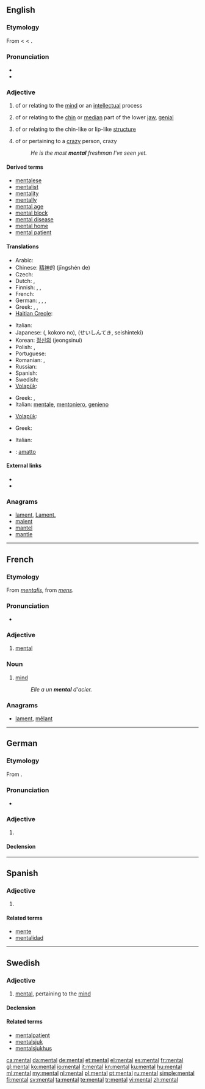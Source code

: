 ==English==
{{wikipedia|mental (disambiguation)}}

===Etymology===
From {{etyl|frm}} {{term|lang=frm|mental}} < {{etyl|LL.}} {{term|mentalis||of the mind, mental}} < {{etyl|la}} {{term|mens||the mind}}.

===Pronunciation===
* {{audio|en-us-mental.ogg|Audio (US)}}
* {{rhymes|ɛntəl}}

===Adjective===
{{en-adj|-}}

# of or relating to the [[mind]] or an [[intellect]]ual process
# {{anatomy}} of or relating to the [[chin]] or [[median]] part of the lower [[jaw]], [[genial]]
# {{biology}} of or relating to the chin-like or lip-like [[structure]]
# {{context|colloquial|comparable}} of or pertaining to a [[crazy]] person, crazy
#: ''He is the most '''mental''' freshman I've seen yet.''

====Derived terms====
* [[mentalese]]
* [[mentalist]]
* [[mentality]]
* [[mentally]]
* [[mental age]]
* [[mental block]]
* [[mental disease]]
* [[mental home]]
* [[mental patient]]

====Translations====
{{trans-top|relating to the mind}}
* Arabic: {{Arab|[[عقلي]]}} {{IPAchar|(ʕáqliy)}}
* Chinese: [[精神]]的 (jīngshén de)
* Czech: {{t-|cs|duševní}}
* Dutch: {{t+|nl|geestelijk}}, {{t+|nl|mentaal}}
* Finnish: {{t+|fi|henkinen}}, {{t-|fi|mentaalinen}}, {{t-|fi|psyykkinen}}
* French: {{t+|fr|mental}}
* German: {{t+|de|geistig}}, {{t+|de|mental}}, {{t+|de|psychisch}}, {{t|de|seelisch}}
* Greek: {{t|el|διανοητικός|m|tr=dianoitikós}}, {{t+|el|πνευματικός|m|tr=pneumatikós}}, {{t|el|νοητικός|m|tr=noitikós}}
* [[Haitian Creole]]: {{tø|ht|mantal}}
{{trans-mid}}
* Italian: {{t+|it|mentale}}
* Japanese: {{Jpan|[[心]]の}} ({{Jpan|[[こころ]]の}}, kokoro no), {{Jpan|[[精神的]]}} (せいしんてき, seishinteki)
* Korean: [[정신의]] (jeongsinui)
* Polish: {{t+|pl|psychiczny|m}}, {{t+|pl|umysłowy|m}}
* Portuguese: {{t+|pt|mental}}
* Romanian: {{t+|ro|mintal}}, {{t|ro|mental|m|n}}
* Russian: {{t|ru|умственный|tr=úmstvennyj}}
* Spanish: {{t+|es|mental}}
* Swedish: {{t|sv|själslig}}
* [[Volapük]]: {{t|vo|tikälik}}
{{trans-bottom}}

{{trans-top|relating to the chin}}
* Greek: {{t|el|πωγωνικός|m|tr=pogonikós}}, {{t|el|γενειακός|m|tr=geneiakós}}
* Italian: [[mentale]], [[mentoniero]], [[genieno]]
{{trans-mid}}
* [[Volapük]]: {{t|vo|cünik}}
{{trans-bottom}}

{{trans-top|relating to the chin-like structure}}
{{trans-mid}}
{{trans-bottom}}

{{trans-top|relating to a crazy person}}
* Greek: {{t+|el|τρελός|m|tr=trelós}}
{{trans-mid}}
* Italian: {{t+|it|pazzo}}
{{trans-bottom}}

{{checktrans-top}}
* {{ttbc|it}}: [[amatto]]
{{trans-bottom}}

====External links====
* {{R:Webster 1913}}
* {{R:Century 1911}}

===Anagrams===
* [[lament#English|lament]], [[Lament.#English|Lament.]]
* [[malent#English|malent]]
* [[mantel#English|mantel]]
* [[mantle#English|mantle]]

----

==French==

===Etymology===
From {{etyl|LL.|fr}} ''[[mentalis]]'', from {{etyl|la|fr}} ''[[mens]]''.

===Pronunciation===
* {{audio|Fr-mental.ogg|audio}}

===Adjective===
{{fr-adj-al|ment}}

# [[#Adjective|mental]]

===Noun===
{{fr-noun-unc|m}}

# [[mind]]
#: ''Elle a un '''mental''' d'acier.''

===Anagrams===
* [[lament#French|lament]], [[mêlant#French|mêlant]]

----

==German==

===Etymology===
From {{etyl|la|de}} {{term|mentalis|mentālis|lang=la}}.

===Pronunciation===
* {{IPA|[mɛnˈtaːl]|lang=de}}

===Adjective===
{{de-adj|-}}

# {{l|en|mental}}

====Declension====
{{de-decl-adj-notcomp|mental}}

----

==Spanish==

===Adjective===
{{es-adj|pl=mentales}}

# {{l|en|mental}}

====Related terms====
* [[mente]]
* [[mentalidad]]

----

==Swedish==

===Adjective===
{{infl|sv|adjective}}

# [[#English|mental]], pertaining to the [[mind]]

====Declension====
{{sv-adj-abs}}

====Related terms====
* [[mentalpatient]]
* [[mentalsjuk]]
* [[mentalsjukhus]]

[[ca:mental]]
[[da:mental]]
[[de:mental]]
[[et:mental]]
[[el:mental]]
[[es:mental]]
[[fr:mental]]
[[gl:mental]]
[[ko:mental]]
[[io:mental]]
[[it:mental]]
[[kn:mental]]
[[ku:mental]]
[[hu:mental]]
[[ml:mental]]
[[my:mental]]
[[nl:mental]]
[[pl:mental]]
[[pt:mental]]
[[ru:mental]]
[[simple:mental]]
[[fi:mental]]
[[sv:mental]]
[[ta:mental]]
[[te:mental]]
[[tr:mental]]
[[vi:mental]]
[[zh:mental]]
